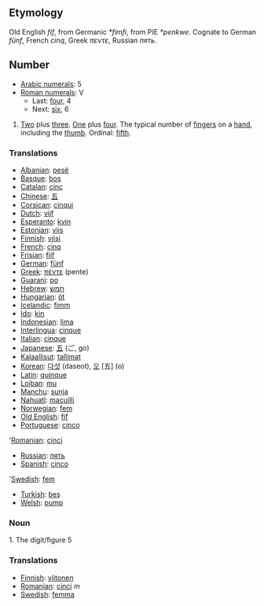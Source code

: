 == Etymology ==
Old English ''fíf'', from Germanic ''*fimfi'', from PIE ''*penkwe''. Cognate to German ''fünf'', French ''cinq'', Greek ''πεντε'', Russian ''пять''.


== Number ==
*[[w:Arabic Numerals|Arabic numerals]]: 5
*[[w:Roman numerals|Roman numerals]]: V
**Last: [[four]], 4
**Next: [[six]], 6

# [[Two]] plus [[three]]. [[One]] plus [[four]]. The typical number of [[finger]]s on a [[hand]], including the [[thumb]]. Ordinal: [[fifth]].


=== Translations ===
*[[Albanian]]: [[pesë]]
*[[Basque]]: [[bos]]
*[[Catalan]]: [[cinc]]
*[[Chinese]]: [[五]]
*[[Corsican]]: [[cinqui]]
*[[Dutch]]: [[vijf]]
*[[Esperanto]]: [[kvin]]
*[[Estonian]]: [[viis]]
*[[Finnish]]: [[viisi]]
*[[French]]: [[cinq]]
*[[Frisian]]: [[fiif]]
*[[German]]: [[fünf]]
*[[Greek]]: [[πέντε]] (pente)
*[[Guarani]]: [[po]]
*[[Hebrew]]: [[חמש]]
*[[Hungarian]]: [[öt]]
*[[Icelandic]]: [[fimm]]
*[[Ido]]: [[kin]]
*[[Indonesian]]: [[lima]]
*[[Interlingua]]: [[cinque]]
*[[Italian]]: [[cinque]]
*[[Japanese]]: [[五]] (ご, go)
*[[Kalaallisut]]: [[tallimat]]
*[[Korean]]: [[다섯]] (daseot), [[오]] [五] (o)
*[[Latin]]: [[quinque]]
*[[Lojban]]: [[mu]]
*[[Manchu]]: [[sunja]]
*[[Nahuatl]]: [[macuilli]]
*[[Norwegian]]: [[fem]]
*[[Old English]]: [[fif]]
*[[Portuguese]]: [[cinco]]
'[[Romanian]]: [[cinci]]
*[[Russian]]: [[пять]]
*[[Spanish]]: [[cinco]]
'[[Swedish]]: [[fem]]
*[[Turkish]]: [[beş]]
*[[Welsh]]: [[pump]]


=== Noun ===

1. The digit/figure 5

=== Translations ===
*[[Finnish]]: [[viitonen]]
*[[Romanian]]: [[cinci]] ''m''
*[[Swedish]]: [[femma]]